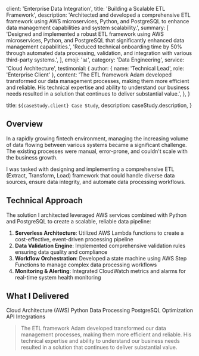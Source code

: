 
  client: 'Enterprise Data Integration',
  title: 'Building a Scalable ETL Framework',
  description:
    'Architected and developed a comprehensive ETL framework using AWS microservices, Python, and PostgreSQL to enhance data management capabilities and system scalability.',
  summary: [
    'Designed and implemented a robust ETL framework using AWS microservices, Python, and PostgreSQL that significantly enhanced data management capabilities.',
    'Reduced technical onboarding time by 50% through automated data processing, validation, and integration with various third-party systems.',
  ],
  emoji: '📊',
  category: 'Data Engineering',
  service: 'Cloud Architecture',
  testimonial: {
    author: { name: 'Technical Lead', role: 'Enterprise Client' },
    content:
      'The ETL framework Adam developed transformed our data management processes, making them more efficient and reliable. His technical expertise and ability to understand our business needs resulted in a solution that continues to deliver substantial value.',
  },
}

  title: `${caseStudy.client} Case Study`,
  description: caseStudy.description,
}

## Overview

In a rapidly growing fintech environment, managing the increasing volume of data flowing between various systems became a significant challenge. The existing processes were manual, error-prone, and couldn't scale with the business growth.

I was tasked with designing and implementing a comprehensive ETL (Extract, Transform, Load) framework that could handle diverse data sources, ensure data integrity, and automate data processing workflows.

## Technical Approach

The solution I architected leveraged AWS services combined with Python and PostgreSQL to create a scalable, reliable data pipeline:

1. **Serverless Architecture**: Utilized AWS Lambda functions to create a cost-effective, event-driven processing pipeline
2. **Data Validation Engine**: Implemented comprehensive validation rules ensuring data quality and compliance
3. **Workflow Orchestration**: Developed a state machine using AWS Step Functions to manage complex data processing workflows
4. **Monitoring & Alerting**: Integrated CloudWatch metrics and alarms for real-time system health monitoring

## What I Delivered

<TagList>
  <TagListItem>Cloud Architecture (AWS)</TagListItem>
  <TagListItem>Python Data Processing</TagListItem>
  <TagListItem>PostgreSQL Optimization</TagListItem>
  <TagListItem>API Integrations</TagListItem>
</TagList>

<Blockquote
  author={{ name: 'Technical Lead', role: 'Enterprise Client' }}
>
  The ETL framework Adam developed transformed our data management processes, making them more efficient and reliable. His technical expertise and ability to understand our business needs resulted in a solution that continues to deliver substantial value.
</Blockquote>

<StatList>
  <StatListItem value="50%" label="Reduced onboarding time" />
  <StatListItem value="99.9%" label="System reliability" />
  <StatListItem value="3x" label="Data processing capacity" />
  <StatListItem value="100%" label="Automated validation" />
</StatList> 